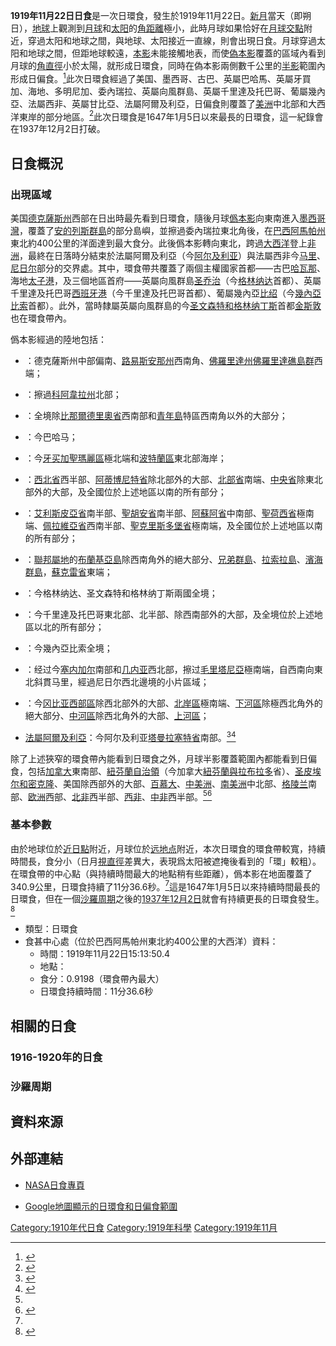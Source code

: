 {{NoteTA
|G1=Toponym
}}
{{Infobox Solar eclipse
| Year        = 1919
| Month       = 11
| Day         = 22
| Type        = 日環食
| Image       = SE1919Nov22A.png
| Image size  = 200px
| Image intro = 1919年11月22日日環食路徑圖
  <!--   日食資料   -->
| Gamma       = 0.4549
| Mag         = 0.9198
| Saros       = 141
| Saros total = 70
| Saros seq   = 18
  <!--     食甚     -->
| Duration    = 11分36.6秒
| Location    = [[巴西|巴西]][[阿馬帕州|阿馬帕州]]東北約400公里的[[大西洋|大西洋]]
| Coords      = {{coord|6|56.2|N|48|51.8|W}}
| Width       = 340.9公里
  <!--   開始時間   -->
| Partial     = 
| Start type  = 
| Centre      = 
| Greatest    = 15:13:50.4
  <!--     倒數     -->
| hour        = 15
| minute      = 13
| second      = 50
| Duration_s  = 
}}
'''1919年11月22日日食'''是一次日環食，發生於1919年11月22日。[[新月|新月]]當天（即朔日），[[地球|地球]]上觀測到[[月球|月球]]和[[太阳|太阳]]的[[角距離|角距離]]極小，此時月球如果恰好在[[月球交點|月球交點]]附近，穿過太阳和地球之間，與地球、太阳接近一直線，則會出現日食。月球穿過太阳和地球之間，但距地球較遠，[[本影|本影]]未能接觸地表，而使[[偽本影|偽本影]]覆蓋的區域內看到月球的[[角直徑|角直徑]]小於太陽，就形成日環食，同時在偽本影兩側數千公里的[[半影|半影]]範圍內形成日偏食。<ref name="astron">{{cite web|author=樊忠玉|title=日（月）食|url=http://www.astron.ac.cn/bencandy-51-1630-1.htm|publisher=中国天文科普网|accessdate=2016-04-03|archive-date=2014-09-17|archive-url=https://web.archive.org/web/20140917080048/http://www.astron.ac.cn/bencandy-51-1630-1.htm|dead-url=no}}</ref>此次日環食經過了美国、墨西哥、古巴、英屬巴哈馬、英屬牙買加、海地、多明尼加、委內瑞拉、英屬向風群島、英屬千里達及托巴哥、葡屬幾內亞、法屬西非、英屬甘比亞、法屬阿爾及利亞，日偏食則覆蓋了[[美洲|美洲]]中北部和大西洋東岸的部分地區。<ref name="NASAGIF">{{cite web|author=Fred Espenak|title=Annular Solar Eclipse of 1919 Nov 22|url=http://eclipse.gsfc.nasa.gov/SEplot/SEplot1901/SE1919Nov22A.GIF|publisher=NASA Eclipse Web Site|accessdate=2016-04-03|archive-date=2020-10-20|archive-url=https://web.archive.org/web/20201020080027/https://eclipse.gsfc.nasa.gov/SEplot/SEplot1901/SE1919Nov22A.GIF|dead-url=no}}{{en}}</ref>此次日環食是1647年1月5日以來最長的日環食，這一紀錄會在1937年12月2日打破。

== 日食概況 ==
=== 出現區域 ===
美国[[德克薩斯州|德克薩斯州]]西部在日出時最先看到日環食，隨後月球[[僞本影|僞本影]]向東南進入[[墨西哥灣|墨西哥灣]]，覆蓋了[[安的列斯群島|安的列斯群島]]的部分島嶼，並擦過委內瑞拉東北角後，在[[巴西|巴西]][[阿馬帕州|阿馬帕州]]東北約400公里的洋面達到最大食分。此後僞本影轉向東北，跨過[[大西洋|大西洋]]登上[[非洲|非洲]]，最終在日落時分結束於法屬阿爾及利亞（今[[阿尔及利亚|阿尔及利亚]]）與法屬西非今[[马里共和国|马里]]、[[尼日尔|尼日尔]]部分的交界處。其中，環食帶共覆蓋了兩個主權國家首都——古巴[[哈瓦那|哈瓦那]]、海地[[太子港|太子港]]，及三個地區首府——英屬向風群島[[圣乔治_(格林纳达)|圣乔治]]（今[[格林纳达|格林纳达]]首都）、英屬千里達及托巴哥[[西班牙港|西班牙港]]（今千里達及托巴哥首都）、葡屬幾內亞[[比绍|比绍]]（今[[幾內亞比索|幾內亞比索]]首都）。此外，當時隸屬英屬向風群島的今[[圣文森特和格林纳丁斯|圣文森特和格林纳丁斯]]首都[[金斯敦_(圣文森特和格林纳丁斯)|金斯敦]]也在環食帶內。

僞本影經過的陸地包括：
*{{flag|USA|1912}}：德克薩斯州中部偏南、[[路易斯安那州|路易斯安那州]]西南角、[[佛羅里達州|佛羅里達州]][[佛羅里達礁島群|佛羅里達礁島群]]西端；
*{{flag|MEX|1916}}：擦過[[科阿韋拉州|科阿韋拉州]]北部；
*{{CUB}}：全境除[[比那爾德里奧省|比那爾德里奧省]]西南部和[[青年島|青年島]]特區西南角以外的大部分；
*{{flag|BHS|1904|name=英屬巴哈馬}}：今巴哈马{{link-en|薩爾礁|Cay Sal}}；
*{{flagicon|JAM|1906}} {{link-en|英屬牙買加|Colony of Jamaica}}：今[[牙买加|牙买加]][[聖瑪麗區_(牙買加)|聖瑪麗區]]極北端和[[波特蘭區|波特蘭區]]東北部海岸；
*{{flag|HTI|civil}}：[[西北省_(海地)|西北省]]西半部、[[阿蒂博尼特省|阿蒂博尼特省]]除北部外的大部、[[北部省_(海地)|北部省]]南端、[[中央省_(海地)|中央省]]除東北部外的大部，及全國位於上述地區以南的所有部分；
*{{DOM}}：[[艾利斯皮亞省|艾利斯皮亞省]]南半部、[[聖胡安省_(多明尼加共和國)|聖胡安省]]南半部、[[阿蘇阿省|阿蘇阿省]]中南部、[[聖荷西省|聖荷西省]]極南端、[[佩拉維亞省|佩拉維亞省]]西南半部、[[聖克里斯多堡省|聖克里斯多堡省]]極南端，及全國位於上述地區以南的所有部分；
*{{flag|VEN|1905}}：[[聯邦屬地_(委內瑞拉)|聯邦屬地]]的[[布蘭基亞島|布蘭基亞島]]除西南角外的絕大部分、[[兄弟群島|兄弟群島]]、[[拉索拉島|拉索拉島]]、[[濱海群島|濱海群島]]，[[蘇克雷省|蘇克雷省]]東端；
*{{flag|WWD}}：今格林纳达、圣文森特和格林纳丁斯兩國全境；
*{{flag|TTO|colonial|name=英屬千里達及托巴哥}}：今千里達及托巴哥{{link-en|錫帕里亞郡|Siparia Regional Corporation}}東北部、{{link-en|皮納爾-德貝郡|Penal-Debe Regional Corporation}}北半部、{{link-en|王子城郡|Princes Town Regional Corporation}}除西南部外的大部，及全境位於上述地區以北的所有部分；
*{{flag|葡屬幾內亞}}：今幾內亞比索全境；
*{{flag|French West Africa}}：经过今[[塞内加尔|塞内加尔]]南部和[[几内亚|几内亚]]西北部，擦过[[毛里塔尼亞|毛里塔尼亞]]極南端，自西南向東北斜貫马里，經過尼日尔西北邊境的小片區域；
*{{flagicon|GMB|colonial}} {{link-en|甘比亞殖民地|Gambia Colony and Protectorate|英屬甘比亞}}：今[[冈比亚|冈比亚]][[西部區|西部區]]除西北部外的大部、[[北岸區|北岸區]]極南端、[[下河區|下河區]]除極西北角外的絕大部分、[[中河區|中河區]]除西北角外的大部、[[上河區|上河區]]；
*{{flagicon|FRA}} [[法屬阿爾及利亞|法屬阿爾及利亞]]：今阿尔及利亚[[塔曼拉塞特省|塔曼拉塞特省]]南部。<ref>{{cite web|author=Fred Espenak|title=Annular Solar Eclipse of 1919 Nov 22 - Google Maps and Solar Eclipse Paths|url=http://eclipse.gsfc.nasa.gov/SEgoogle/SEgoogle1901/SE1919Nov22Agoogle.html|publisher=NASA Eclipse Web Site|accessdate=2016-04-03|archive-date=2020-10-23|archive-url=https://web.archive.org/web/20201023075150/https://eclipse.gsfc.nasa.gov/SEgoogle/SEgoogle1901/SE1919Nov22Agoogle.html|dead-url=no}}{{en}}</ref><ref>{{cite web|author=Xavier M. Jubier|title=Eclipse Annulaire de Soleil du 22 novembre 1919 - Cartographie Interactive Google (1919 November 22 Annular Solar Eclipse - Interactive Google Map)|url=http://xjubier.free.fr/site_pages/solar_eclipses/xSE_GoogleMap3.php?Ecl=+19191122|accessdate=2016-04-03|archive-date=2019-06-07|archive-url=https://web.archive.org/web/20190607180529/http://xjubier.free.fr/site_pages/solar_eclipses/xSE_GoogleMap3.php?Ecl=+19191122|dead-url=no}}{{fr}}{{en}}</ref>

除了上述狹窄的環食帶內能看到日環食之外，月球半影覆蓋範圍內都能看到日偏食，包括[[加拿大|加拿大]]東南部、[[紐芬蘭自治領|紐芬蘭自治領]]（今加拿大[[紐芬蘭與拉布拉多|紐芬蘭與拉布拉多]]省）、[[圣皮埃尔和密克隆|圣皮埃尔和密克隆]]、美国除西部外的大部、[[百慕大|百慕大]]、[[中美洲|中美洲]]、[[南美洲|南美洲]]中北部、[[格陵兰|格陵兰]]南部、[[欧洲|欧洲]]西部、[[北部非洲|北非]]西半部、[[西部非洲|西非]]、[[中部非洲|中非]]西半部。<ref name="NASAGIF"/><ref>{{cite web|author=Fred Espenak|title=Catalog of Solar Eclipses (1901 to 2000)|url=http://eclipse.gsfc.nasa.gov/SEcat5/SE1901-2000.html|publisher=NASA Eclipse Web Site|accessdate=2016-04-03|archive-date=2017-12-28|archive-url=https://web.archive.org/web/20171228100215/https://eclipse.gsfc.nasa.gov/SEcat5/SE1901-2000.html|dead-url=no}}{{en}}</ref>

=== 基本參數 ===
由於地球位於[[近日點和遠日點|近日點]]附近，月球位於[[远地点|远地点]]附近，本次日環食的環食帶較寬，持續時間長，食分小（日月[[視直徑|視直徑]]差異大，表現爲太阳被遮掩後看到的「環」較粗）。在環食帶的中心點（與持續時間最大的地點稍有些距離），僞本影在地面覆蓋了340.9公里，日環食持續了11分36.6秒。<ref name="NASAGIF"/>這是1647年1月5日以來持續時間最長的日環食，但在一個[[沙羅周期|沙羅周期]]之後的[[1937年12月2日日食|1937年12月2日]]就會有持續更長的日環食發生。<ref>{{cite web|title=Annular Solar Eclipses with Durations Exceeding 11m 00s: -3999 to 6000|url=http://eclipse.gsfc.nasa.gov/SEcatmax/SE-3999-6000MaxA.html|publisher=NASA Eclipse Web Site|accessdate=2016-04-03|archive-date=2019-06-10|archive-url=https://web.archive.org/web/20190610155328/https://eclipse.gsfc.nasa.gov/SEcatmax/SE-3999-6000MaxA.html|dead-url=no}}{{en}}</ref>

{{NoteUTC}}
* 類型：日環食
* 食甚中心處（位於巴西阿馬帕州東北約400公里的大西洋）資料：
** 時間：1919年11月22日15:13:50.4
** 地點：{{coord|6|56.2|N|48|51.8|W}}
** 食分：0.9198（環食帶內最大）
** 日環食持續時間：11分36.6秒

== 相關的日食 ==
=== 1916-1920年的日食 ===
{{Solar eclipse set 1916-1920}}

=== 沙羅周期 ===
{{Solar Saros series 141}}

== 資料來源 ==
{{reflist}}

== 外部連結 ==
{{日食主題}}
* [http://eclipse.gsfc.nasa.gov/solar.html NASA日食專頁]{{Wayback|url=http://eclipse.gsfc.nasa.gov/solar.html |date=20190108200537 }}{{en}}
{{Solar eclipse NASA reference|1901/SE1919Nov22A}}
* [http://xjubier.free.fr/site_pages/solar_eclipses/xSE_GoogleMap3.php?Ecl=+19191122 Google地圖顯示的日環食和日偏食範圍]{{Wayback|url=http://xjubier.free.fr/site_pages/solar_eclipses/xSE_GoogleMap3.php?Ecl=+19191122 |date=20190607180529 }}{{fr}}{{en}}

{{Solar eclipses
|nature=日環食
|previous=[[1919年5月29日日食|1919年5月29日日食]]|natureprevious=日全食
|previoussamenature=[[1918年12月3日日食|1918年12月3日日食]]
|next=[[1920年5月18日日食|1920年5月18日日食]]|naturenext=日偏食
|nextsamenature=[[1921年4月8日日食|1921年4月8日日食]]
}}
{{日食}}

[[Category:1910年代日食|Category:1910年代日食]]
[[Category:1919年科學|Category:1919年科學]]
[[Category:1919年11月|Category:1919年11月]]